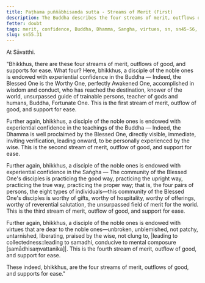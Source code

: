 ```yaml
---
title: Paṭhama puññābhisanda sutta - Streams of Merit (First)
description: The Buddha describes the four streams of merit, outflows of good, and supports for ease. The fourth quality is virtue.
fetter: doubt
tags: merit, confidence, Buddha, Dhamma, Sangha, virtues, sn, sn45-56, sn55
slug: sn55.31
---
```


At Sāvatthi.

"Bhikkhus, there are these four streams of merit, outflows of good, and supports for ease. What four? Here, bhikkhus, a disciple of the noble ones is endowed with experiential confidence in the Buddha — Indeed, the Blessed One is the Worthy One, perfectly Awakened One, accomplished in wisdom and conduct, who has reached the destination, knower of the world, unsurpassed guide of trainable persons, teacher of gods and humans, Buddha, Fortunate One. This is the first stream of merit, outflow of good, and support for ease.

Further again, bhikkhus, a disciple of the noble ones is endowed with experiential confidence in the teachings of the Buddha — Indeed, the Dhamma is well proclaimed by the Blessed One, directly visible, immediate, inviting verification, leading onward, to be personally experienced by the wise. This is the second stream of merit, outflow of good, and support for ease.

Further again, bhikkhus, a disciple of the noble ones is endowed with experiential confidence in the Saṅgha — The community of the Blessed One's disciples is practicing the good way, practicing the upright way, practicing the true way, practicing the proper way; that is, the four pairs of persons, the eight types of individuals—this community of the Blessed One's disciples is worthy of gifts, worthy of hospitality, worthy of offerings, worthy of reverential salutation, the unsurpassed field of merit for the world. This is the third stream of merit, outflow of good, and support for ease.

Further again, bhikkhus, a disciple of the noble ones is endowed with virtues that are dear to the noble ones—unbroken, unblemished, not patchy, untarnished, liberating, praised by the wise, not clung to, |leading to collectedness::leading to samadhi, conducive to mental composure [samādhisaṃvattanika]|. This is the fourth stream of merit, outflow of good, and support for ease.

These indeed, bhikkhus, are the four streams of merit, outflows of good, and supports for ease."